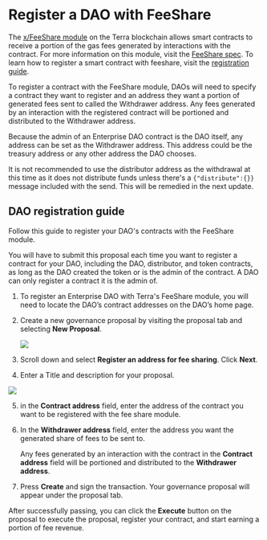 

# Register a DAO with FeeShare

The [x/FeeShare module](https://docs.terra.money/develop/module-specifications/spec-feeshare) on the Terra blockchain allows smart contracts to receive a portion of the gas fees generated by interactions with the contract. For more information on this module, visit the [FeeShare spec](https://docs.terra.money/develop/module-specifications/spec-feeshare). To learn how to register a smart contract with feeshare, visit the [registration guide](https://docs.terra.money/develop/guides/register-fee-share/). 

To register a contract with the FeeShare module, DAOs will need to specify a contract they want to register and an address they want a portion of generated fees sent to called the Withdrawer address. Any fees generated by an interaction with the registered contract will be portioned and distributed to the Withdrawer address. 

Because the admin of an Enterprise DAO contract is the DAO itself, any address can be set as the Withdrawer address.  This address could be the treasury address or any other address the DAO chooses. 

<Admonition type="danger" title="Setting a withdrawal address">

It is not recommended to use the distributor address as the withdrawal at this time as it does not distribute funds unless there's a `{"distribute":{}}` message included with the send. This will be remedied in the next update. 

</Admonition>


## DAO registration guide

Follow this guide to register your DAO's contracts with the FeeShare module. 

<Admonition type="tip" title="Registering each contract">

You will have to submit this proposal each time you want to register a contract for your DAO, including the DAO, distributor, and token contracts, as long as the DAO created the token or is the admin of the contract.  A DAO can only register a contract it is the admin of. 

</Admonition>

1. To register an Enterprise DAO with Terra's FeeShare module, you will need to locate the DAO’s contract addresses on the DAO’s home page.

2. Create a new governance proposal by visiting the proposal tab and selecting **New Proposal**. 

   <img
     className="readme-img-md"
     src="/img/screens/register1.png"
   />

3. Scroll down and select **Register an address for fee sharing**. Click **Next**. 


4. Enter a Title and description for your proposal.

<img
    className="readme-img-md"
    src="/img/screens/register2.png"
/>

5. in the **Contract address** field, enter the address of the contract you want to be registered with the fee share module. 

6. In the **Withdrawer address** field, enter the address you want the generated share of fees to be sent to. 

    Any fees generated by an interaction with the contract in the **Contract address** field will be portioned and distributed to the **Withdrawer address**. 




7. Press **Create** and sign the transaction. Your governance proposal will appear under the proposal tab. 

After successfully passing, you can click the **Execute** button on the proposal to execute the proposal, register your contract, and start earning a portion of fee revenue. 


